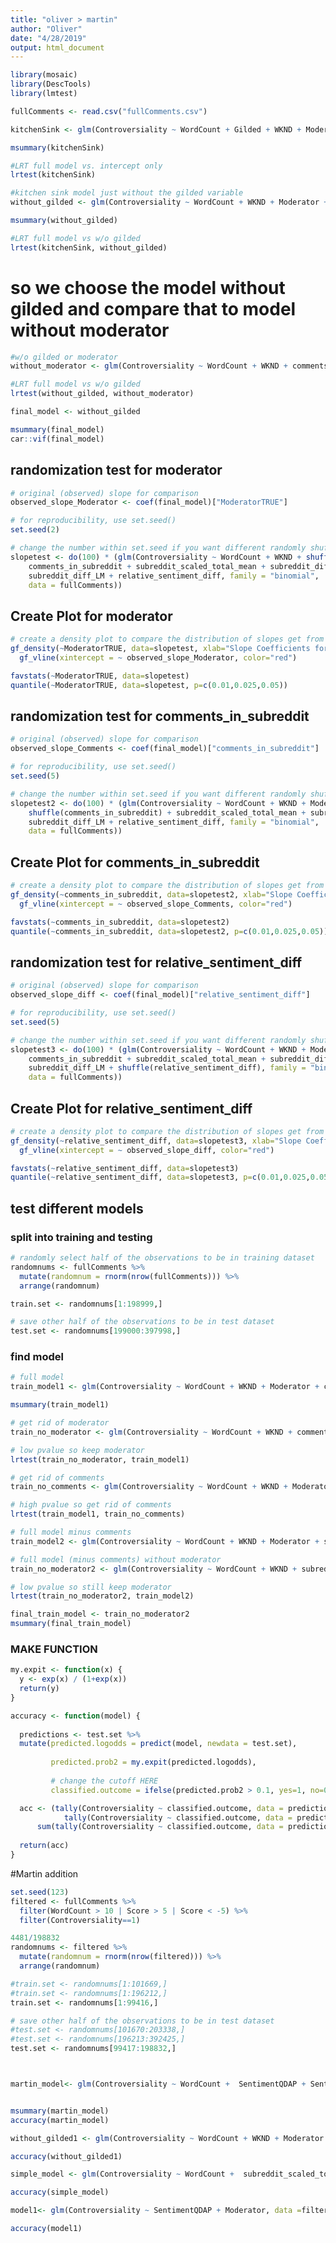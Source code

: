 ```yaml
---
title: "oliver > martin"
author: "Oliver"
date: "4/28/2019"
output: html_document
---
```


```r
library(mosaic)
library(DescTools)
library(lmtest)
```

```r
fullComments <- read.csv("fullComments.csv")
```

```r
kitchenSink <- glm(Controversiality ~ WordCount + Gilded + WKND + Moderator + comments_in_subreddit + subreddit_scaled_total_mean + subreddit_diff_QDAP + subreddit_diff_LM +  relative_sentiment_diff, data = fullComments, family = "binomial")

msummary(kitchenSink)

#LRT full model vs. intercept only 
lrtest(kitchenSink)
```

```r
#kitchen sink model just without the gilded variable
without_gilded <- glm(Controversiality ~ WordCount + WKND + Moderator + comments_in_subreddit + subreddit_scaled_total_mean + subreddit_diff_QDAP + subreddit_diff_LM +  relative_sentiment_diff, data = fullComments, family = "binomial")

msummary(without_gilded)

#LRT full model vs w/o gilded
lrtest(kitchenSink, without_gilded)
```

# so we choose the model without gilded and compare that to model without moderator
```r
#w/o gilded or moderator
without_moderator <- glm(Controversiality ~ WordCount + WKND + comments_in_subreddit + subreddit_scaled_total_mean + subreddit_diff_QDAP + subreddit_diff_LM +  relative_sentiment_diff, data = fullComments, family = "binomial")

#LRT full model vs w/o gilded
lrtest(without_gilded, without_moderator)
```

```r
final_model <- without_gilded

msummary(final_model)
car::vif(final_model)
```

## randomization test for moderator
```r
# original (observed) slope for comparison
observed_slope_Moderator <- coef(final_model)["ModeratorTRUE"]

# for reproducibility, use set.seed()
set.seed(2)

# change the number within set.seed if you want different randomly shuffled values
slopetest <- do(100) * (glm(Controversiality ~ WordCount + WKND + shuffle(Moderator) + 
    comments_in_subreddit + subreddit_scaled_total_mean + subreddit_diff_QDAP + 
    subreddit_diff_LM + relative_sentiment_diff, family = "binomial", 
    data = fullComments))
```

## Create Plot for moderator
```r
# create a density plot to compare the distribution of slopes get from 
gf_density(~ModeratorTRUE, data=slopetest, xlab="Slope Coefficients for Shuffled Moderator") %>%
  gf_vline(xintercept = ~ observed_slope_Moderator, color="red")

favstats(~ModeratorTRUE, data=slopetest)
quantile(~ModeratorTRUE, data=slopetest, p=c(0.01,0.025,0.05))

```

## randomization test for comments_in_subreddit       
```r
# original (observed) slope for comparison
observed_slope_Comments <- coef(final_model)["comments_in_subreddit"]

# for reproducibility, use set.seed()
set.seed(5)

# change the number within set.seed if you want different randomly shuffled values
slopetest2 <- do(100) * (glm(Controversiality ~ WordCount + WKND + Moderator + 
    shuffle(comments_in_subreddit) + subreddit_scaled_total_mean + subreddit_diff_QDAP + 
    subreddit_diff_LM + relative_sentiment_diff, family = "binomial", 
    data = fullComments))
```

## Create Plot for comments_in_subreddit       
```r
# create a density plot to compare the distribution of slopes get from 
gf_density(~comments_in_subreddit, data=slopetest2, xlab="Slope Coefficients for Shuffled comments_in_subreddit") %>%
  gf_vline(xintercept = ~ observed_slope_Comments, color="red")

favstats(~comments_in_subreddit, data=slopetest2)
quantile(~comments_in_subreddit, data=slopetest2, p=c(0.01,0.025,0.05))

```

## randomization test for relative_sentiment_diff
```r
# original (observed) slope for comparison
observed_slope_diff <- coef(final_model)["relative_sentiment_diff"]

# for reproducibility, use set.seed()
set.seed(5)

# change the number within set.seed if you want different randomly shuffled values
slopetest3 <- do(100) * (glm(Controversiality ~ WordCount + WKND + Moderator + 
    comments_in_subreddit + subreddit_scaled_total_mean + subreddit_diff_QDAP + 
    subreddit_diff_LM + shuffle(relative_sentiment_diff), family = "binomial", 
    data = fullComments))
```

## Create Plot for relative_sentiment_diff       
```r
# create a density plot to compare the distribution of slopes get from 
gf_density(~relative_sentiment_diff, data=slopetest3, xlab="Slope Coefficients for Shuffled comments_in_subreddit") %>%
  gf_vline(xintercept = ~ observed_slope_diff, color="red")

favstats(~relative_sentiment_diff, data=slopetest3)
quantile(~relative_sentiment_diff, data=slopetest3, p=c(0.01,0.025,0.05))

```

## test different models
### split into training and testing
```r
# randomly select half of the observations to be in training dataset
randomnums <- fullComments %>%
  mutate(randomnum = rnorm(nrow(fullComments))) %>%
  arrange(randomnum) 

train.set <- randomnums[1:198999,]

# save other half of the observations to be in test dataset
test.set <- randomnums[199000:397998,]
```

### find model
```r
# full model
train_model1 <- glm(Controversiality ~ WordCount + WKND + Moderator + comments_in_subreddit + subreddit_scaled_total_mean + subreddit_diff_QDAP + subreddit_diff_LM +  relative_sentiment_diff, data = train.set, family = "binomial")

msummary(train_model1)

# get rid of moderator
train_no_moderator <- glm(Controversiality ~ WordCount + WKND + comments_in_subreddit + subreddit_scaled_total_mean + subreddit_diff_QDAP + subreddit_diff_LM +  relative_sentiment_diff, data = train.set, family = "binomial")

# low pvalue so keep moderator
lrtest(train_no_moderator, train_model1)

# get rid of comments
train_no_comments <- glm(Controversiality ~ WordCount + WKND + Moderator + subreddit_scaled_total_mean + subreddit_diff_QDAP + subreddit_diff_LM +  relative_sentiment_diff, data = train.set, family = "binomial")

# high pvalue so get rid of comments
lrtest(train_model1, train_no_comments)

# full model minus comments
train_model2 <- glm(Controversiality ~ WordCount + WKND + Moderator + subreddit_scaled_total_mean + subreddit_diff_QDAP + subreddit_diff_LM +  relative_sentiment_diff, data = train.set, family = "binomial")

# full model (minus comments) without moderator
train_no_moderator2 <- glm(Controversiality ~ WordCount + WKND + subreddit_scaled_total_mean + subreddit_diff_QDAP + subreddit_diff_LM +  relative_sentiment_diff, data = train.set, family = "binomial")

# low pvalue so still keep moderator
lrtest(train_no_moderator2, train_model2)

final_train_model <- train_no_moderator2
msummary(final_train_model)
```

### MAKE FUNCTION
```r
my.expit <- function(x) {
  y <- exp(x) / (1+exp(x))
  return(y)
}

accuracy <- function(model) {
  
  predictions <- test.set %>% 
  mutate(predicted.logodds = predict(model, newdata = test.set),
         
         predicted.prob2 = my.expit(predicted.logodds),
         
         # change the cutoff HERE
         classified.outcome = ifelse(predicted.prob2 > 0.1, yes=1, no=0))

  acc <- (tally(Controversiality ~ classified.outcome, data = predictions)[1,1] + 
            tally(Controversiality ~ classified.outcome, data = predictions)[2,2]) /
      sum(tally(Controversiality ~ classified.outcome, data = predictions))
  
  return(acc)
}

```

#Martin addition
```r
set.seed(123)
filtered <- fullComments %>% 
  filter(WordCount > 10 | Score > 5 | Score < -5) %>% 
  filter(Controversiality==1)

4481/198832
randomnums <- filtered %>%
  mutate(randomnum = rnorm(nrow(filtered))) %>%
  arrange(randomnum) 

#train.set <- randomnums[1:101669,]
#train.set <- randomnums[1:196212,]
train.set <- randomnums[1:99416,]

# save other half of the observations to be in test dataset
#test.set <- randomnums[101670:203338,]
#test.set <- randomnums[196213:392425,]
test.set <- randomnums[99417:198832,]



martin_model<- glm(Controversiality ~ WordCount +  SentimentQDAP + SentimentGI+ subreddit_scaled_total_mean + subreddit_diff_QDAP + subreddit_diff_LM , data = train.set, family = "binomial")


msummary(martin_model)
accuracy(martin_model)

without_gilded1 <- glm(Controversiality ~ WordCount + WKND + Moderator + comments_in_subreddit + subreddit_scaled_total_mean + subreddit_diff_QDAP + subreddit_diff_LM +  relative_sentiment_diff, data =  filtered, family = "binomial")

accuracy(without_gilded1)

simple_model <- glm(Controversiality ~ WordCount +  subreddit_scaled_total_mean , data =  filtered, family = "binomial")

accuracy(simple_model)

model1<- glm(Controversiality ~ SentimentQDAP + Moderator, data =filtered, family = "binomial")

accuracy(model1)
```

